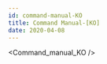 ```yaml
---
id: command-manual-KO
title: Command Manual-[KO]
date: 2020-04-08
---
```


<!-- 상위 문서인 /docs/Product/Modules/Serial-to-Ethernet-Module/WIZ750SR/Command-Manual-KO.mdx 문서를 수정해주세요 -->


<Command_manual_KO />
